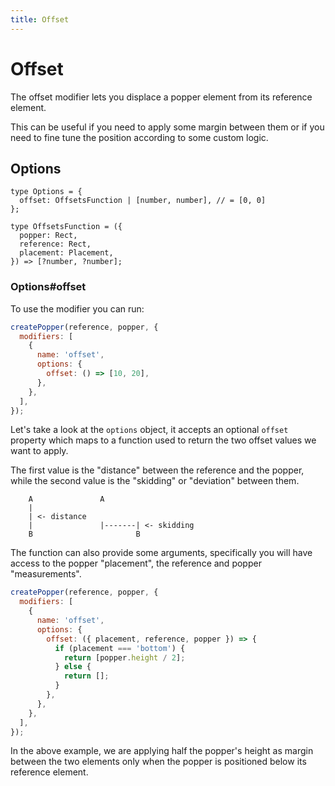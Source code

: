 ```yaml
---
title: Offset
---
```


# Offset

The offset modifier lets you displace a popper element from its reference
element.

This can be useful if you need to apply some margin between them or if you need
to fine tune the position according to some custom logic.

## Options

```flow
type Options = {
  offset: OffsetsFunction | [number, number], // = [0, 0]
};

type OffsetsFunction = ({
  popper: Rect,
  reference: Rect,
  placement: Placement,
}) => [?number, ?number];
```

### Options#offset

To use the modifier you can run:

```js
createPopper(reference, popper, {
  modifiers: [
    {
      name: 'offset',
      options: {
        offset: () => [10, 20],
      },
    },
  ],
});
```

Let's take a look at the `options` object, it accepts an optional `offset`
property which maps to a function used to return the two offset values we want
to apply.

The first value is the "distance" between the reference and the popper, while
the second value is the "skidding" or "deviation" between them.

```
    A               A
    |
    | <- distance
    |               |-------| <- skidding
    B                       B
```

The function can also provide some arguments, specifically you will have access
to the popper "placement", the reference and popper "measurements".

```js
createPopper(reference, popper, {
  modifiers: [
    {
      name: 'offset',
      options: {
        offset: ({ placement, reference, popper }) => {
          if (placement === 'bottom') {
            return [popper.height / 2];
          } else {
            return [];
          }
        },
      },
    },
  ],
});
```

In the above example, we are applying half the popper's height as margin between
the two elements only when the popper is positioned below its reference element.
